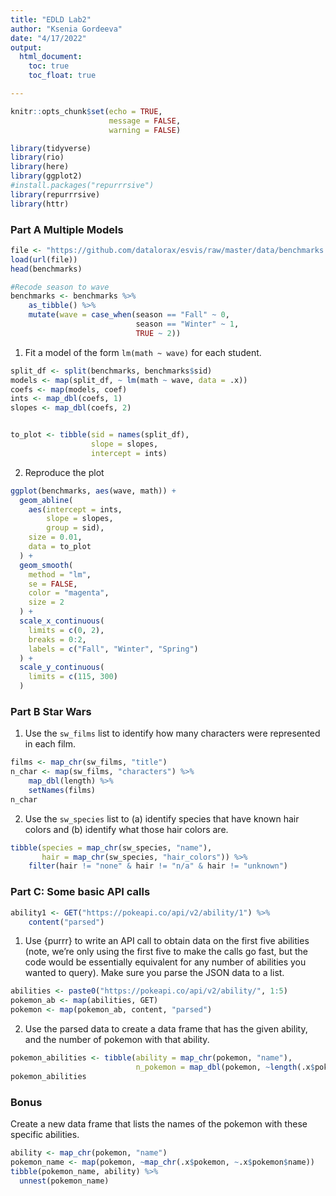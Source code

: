 ```yaml
---
title: "EDLD Lab2"
author: "Ksenia Gordeeva"
date: "4/17/2022"
output:
  html_document:
    toc: true
    toc_float: true

---
```

```r
knitr::opts_chunk$set(echo = TRUE,
                      message = FALSE,
                      warning = FALSE)

library(tidyverse)
library(rio)
library(here)
library(ggplot2)
#install.packages("repurrrsive")
library(repurrrsive)
library(httr)
```

### Part A Multiple Models

```r
file <- "https://github.com/datalorax/esvis/raw/master/data/benchmarks.rda"
load(url(file))
head(benchmarks)
```

```r
#Recode season to wave
benchmarks <- benchmarks %>%
	as_tibble() %>%
	mutate(wave = case_when(season == "Fall" ~ 0,
	                        season == "Winter" ~ 1,
	                        TRUE ~ 2))
```

1. Fit a model of the form `lm(math ~ wave)` for each student.


```r
split_df <- split(benchmarks, benchmarks$sid) 
models <- map(split_df, ~ lm(math ~ wave, data = .x))
coefs <- map(models, coef) 
ints <- map_dbl(coefs, 1)
slopes <- map_dbl(coefs, 2)


to_plot <- tibble(sid = names(split_df),
                  slope = slopes,
                  intercept = ints)
```

2. Reproduce the plot

```r
ggplot(benchmarks, aes(wave, math)) +
  geom_abline(
    aes(intercept = ints, 
        slope = slopes, 
        group = sid), 
    size = 0.01, 
    data = to_plot
  ) +
  geom_smooth(
    method = "lm",
    se = FALSE,
    color = "magenta",
    size = 2
  ) +
  scale_x_continuous(
    limits = c(0, 2),
    breaks = 0:2,
    labels = c("Fall", "Winter", "Spring")
  ) +
  scale_y_continuous(
    limits = c(115, 300)
  )
```

### Part B Star Wars 

1. Use the `sw_films` list to identify how many characters were represented in each film.
```r
films <- map_chr(sw_films, "title")
n_char <- map(sw_films, "characters") %>%
	map_dbl(length) %>%
	setNames(films)
n_char
```
2. Use the `sw_species` list to (a) identify species that have known hair colors and (b) identify what those hair colors are.
```r
tibble(species = map_chr(sw_species, "name"),
       hair = map_chr(sw_species, "hair_colors")) %>%
	filter(hair != "none" & hair != "n/a" & hair != "unknown")
```

### Part C: Some basic API calls

```r
ability1 <- GET("https://pokeapi.co/api/v2/ability/1") %>%
	content("parsed") 
```

1. Use {purrr} to write an API call to obtain data on the first five abilities (note, we're only using the first five to make the calls go fast, but the code would be essentially equivalent for any number of abilities you wanted to query). Make sure you parse the JSON data to a list.
```r
abilities <- paste0("https://pokeapi.co/api/v2/ability/", 1:5)
pokemon_ab <- map(abilities, GET) 
pokemon <- map(pokemon_ab, content, "parsed")
```

2. Use the parsed data to create a data frame that has the given ability, and the number of pokemon with that ability.
```r
pokemon_abilities <- tibble(ability = map_chr(pokemon, "name"),
                            n_pokemon = map_dbl(pokemon, ~length(.x$pokemon)))
pokemon_abilities
```

### Bonus
Create a new data frame that lists the names of the pokemon with these specific abilities.
```r
ability <- map_chr(pokemon, "name")
pokemon_name <- map(pokemon, ~map_chr(.x$pokemon, ~.x$pokemon$name))
tibble(pokemon_name, ability) %>% 
  unnest(pokemon_name)
```
